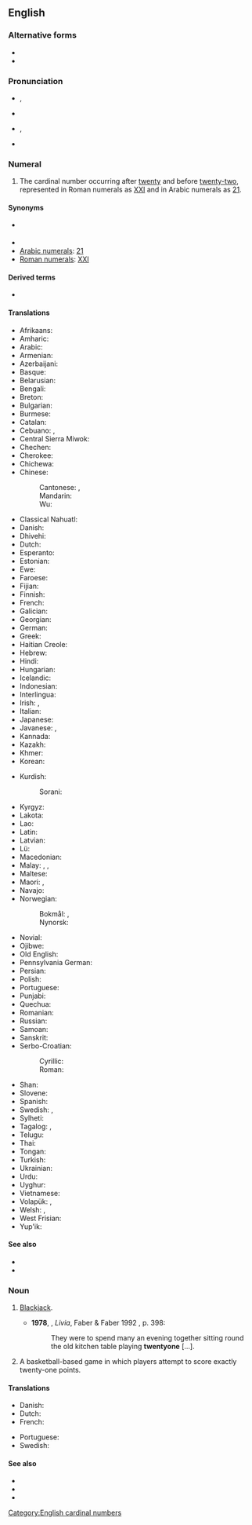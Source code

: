 {{also|twentyone|twenty one}}
==English==
{{number box|en|21}}

===Alternative forms===
* {{l|en|twenty one}}
* {{l|en|twentyone}}

===Pronunciation===
* {{enPR|twĕn'tē wŭnʹ}}, {{IPA|en|/ˌtwɛntiˈwʌn/}}
* {{a|parts of the UK}} {{IPA|en|/ˌtwɛntiˈwɒn/}}
* {{a|parts of the US and Canada}} {{enPR|twŭn'tē wŭnʹ}}, {{IPA|en|/ˌtwʌntiˈwʌn/}}
* {{audio|en|en-us-twenty-one.ogg|Audio (US)}}

===Numeral===
{{head|en|numeral|head=[[twenty]]-[[one]]}}

# The cardinal number occurring after [[twenty]] and before [[twenty-two]], represented in Roman numerals as [[XXI]] and in Arabic numerals as [[21]].

====Synonyms====
* {{l|en|eleventeen}} {{q|nonce word}}
* {{l|en|one and twenty}}
* [[w:Arabic numerals|Arabic numerals]]: [[21]]
* [[w:Roman numerals|Roman numerals]]: [[XXI]]

====Derived terms====
* {{l|en|twenty-first}}

====Translations====
{{trans-top|cardinal number}}
* Afrikaans: {{t+|af|een-en-twintig}}
* Amharic: {{t|am|ሃያ አንድ}}
* Arabic: {{t|ar|وَاحِد وَعِشْرُون|tr=wāḥid wa-ʿišrūn}}
* Armenian: {{t+|hy|քսանմեկ}}
* Azerbaijani: {{t+|az|iyirmi bir}}
* Basque: {{t+|eu|hogeita bat}}
* Belarusian: {{t|be|два́ццаць адзі́н}}
* Bengali: {{t|bn|একুশ}}
* Breton: {{t|br|unan-warn-ugent}}
* Bulgarian: {{t|bg|двадесет и едно}}
* Burmese: {{t|my|နှစ်ဆယ့်တစ်}}
* Catalan: {{t+|ca|vint-i-un}}
* Cebuano: {{t|ceb|kawhaa`g usa}}, {{t|ceb|bayente uno}}
* Central Sierra Miwok: {{t|csm|naˀ·á- kéŋ·e-ˀ hej·i-ˀ}}
* Chechen: {{t|ce|ткъе цхьаъ}}
* Cherokee: {{t|chr|ᏔᎵᏍᎪ ᏌᏬ}}
* Chichewa: {{t|ny|makumi awiri n'chimodzi}}
* Chinese:
*: Cantonese: {{t|yue|二十一|tr=ji6 sap6 jat1}}, {{t|yue|廿一}}
*: Mandarin: {{t+|cmn|二十一|tr=èrshíyī}}
*: Wu: {{t|wuu|廿一|tr=nè it}}
* Classical Nahuatl: {{t|nci|cempōhualli oncē}}
* Danish: {{t+|da|enogtyve}}
* Dhivehi: {{t|dv|އެކާވީސް}}
* Dutch: {{t+|nl|eenentwintig|f}}
* Esperanto: {{t|eo|dudek unu}}
* Estonian: {{t+|et|kakskümmend üks}}
* Ewe: {{t|ee|blaeve vo ɖekɛ}}
* Faroese: {{t|fo|ein og tjúgu}}
* Fijian: {{t|fj|ruasagavulu ka dua}}
* Finnish: {{t+|fi|kaksikymmentäyksi}}
* French: {{t+|fr|vingt-et-un|m}}
* Galician: {{t+|gl|vinte e un}}
* Georgian: {{t|ka|ოცდაერთი}}
* German: {{t+|de|einundzwanzig|f}}
* Greek: {{t+|el|είκοσι ένα}}
* Haitian Creole: {{t|ht|venteyen}}
* Hebrew: {{t|he|עשרים־ואחד|tr=esrím və-ekhád}}
* Hindi: {{t+|hi|इक्कीस}}
* Hungarian: {{t+|hu|huszonegy}}
* Icelandic: {{t+|is|tuttugu og einn}}
* Indonesian: {{t|id|dua puluh satu}}
* Interlingua: {{t|ia|vinti-un}}
* Irish: {{t|ga|fiche a haon}}, {{t|ga|aon is fiche}}
* Italian: {{t+|it|ventuno}}
* Japanese: {{t|ja|二十一|tr=nijūichi}}
* Javanese: {{t+|jv|salikur}}, {{t+|jv|selikur}}
* Kannada: {{t+|kn|ಇಪ್ಪತ್ತೊಂದು}}
* Kazakh: {{t|kk|жиырма бір}}
* Khmer: {{t|km|ម្ភៃមួយ|tr=mpʰey muəy}}
* Korean: {{t|ko|스물 하나}}
{{trans-mid}}
* Kurdish:
*: Sorani: {{t|ckb|بیست و یەک}}
* Kyrgyz: {{t|ky|жыйырма бир}}
* Lakota: {{t|lkt|wikčémna núŋpa aké waŋží}}
* Lao: {{t|lo|ຊາວເອັດ}}
* Latin: {{t|la|viginti unus}}
* Latvian: {{t|lv|divdesmit viens}}
* Lü: {{t|khb|ᦌᦱᧁᦵᦀᧆ}}
* Macedonian: {{t|mk|два́есет и е́ден}}
* Malay: {{t|ms|dua puluh satu}}, {{t|ms|selikur}}, {{t|ms|satu likur}}
* Maltese: {{t|mt|wieħed u għoxrin}}
* Maori: {{t+|mi|rua tekau mā tahi}}, {{t|mi|rua ngahuru mā tahi}} {{qualifier|older term}}
* Navajo: {{t|nv|naadįįłaʼ}}
* Norwegian:
*: Bokmål: {{t|no|tjueen}}, {{t|no|tjueén}}
*: Nynorsk: {{t|nn|tjueein}}
* Novial: {{t|nov|duanti-un}}
* Ojibwe: {{t|oj|niishtanashi-bezhig}}
* Old English: {{t|ang|ān and twēntiġ}}
* Pennsylvania German: {{t|pdc|een un zwansich}}
* Persian: {{t|fa|بیست و یک|tr=bist-o-yek}}
* Polish: {{t|pl|dwadzieścia jeden}}
* Portuguese: {{t+|pt|vinte e um}}
* Punjabi: {{t|pa|ਇੱਕੀ}}
* Quechua: {{t|qu|iskay chunka hukniyuq}}
* Romanian: {{t|ro|douăzeci și unu}}
* Russian: {{t+|ru|два́дцать оди́н}}
* Samoan: {{t|sm|luasefulu tasi}}
* Sanskrit: {{t+|sa|एकविंशति|tr=ékaviṃśati}}
* Serbo-Croatian:
*: Cyrillic: {{t|sh|двадесет и један}}
*: Roman: {{t|sh|dvadeset i jedan}}
* Shan: {{t|shn|သၢဝ်းဢဵတ်း}}
* Slovene: {{t+|sl|enaindvajset}}
* Spanish: {{t+|es|veintiuno|m}}
* Swedish: {{t+|sv|tjugoett}}, {{t|sv|tjugoen}}
* Sylheti: {{t|syl|ꠄꠇꠂꠡ}}
* Tagalog: {{t|tl|beynte uno}}, {{t|tl|dalawmpu't isa}}
* Telugu: {{t|te|ఇరవై ఒకటి}}
* Thai: {{t|th|ยี่สิบเอ็ด}}
* Tongan: {{t|to|uofulu mā taha}}
* Turkish: {{t+|tr|yirmi bir}}
* Ukrainian: {{t|uk|два́дцять оди́н}}
* Urdu: {{t|ur|اکیس|tr=ikkīs}}
* Uyghur: {{t|ug|يىگىرمە بىر}}
* Vietnamese: {{t|vi|hai mươi mốt}}
* Volapük: {{t|vo|teldegbal}}, {{t|vo|telsebal}} {{qualifier|older term, obsolete}}
* Welsh: {{t|cy|un ar hugain}} {{qualifier|vigesimal, traditional}}, {{t|cy|dau ddeg un}} {{qualifier|decimal}}
* West Frisian: {{t+|fy|ienentweintich}}
* Yup'ik: {{t|esu|yuinaq atauciq}}
{{trans-bottom}}

====See also====
* {{l|en|twenty}}
* {{l|en|twenty-two}}

===Noun===
{{en-noun|-}}

# {{lb|en|card games}} [[blackjack|Blackjack]].
#* '''1978''', {{w|Lawrence Durrell}}, ''Livia'', Faber & Faber 1992 {{qualifier|Avignon Quintet}}, p. 398:
#*: They were to spend many an evening together sitting round the old kitchen table playing '''twentyone''' [...].
# {{lb|en|sports}} A basketball-based game in which players attempt to score exactly twenty-one points.

====Translations====
{{trans-top|blackjack card game}}
* Danish: {{t+|da|enogtyve}}
* Dutch: {{t+|nl|eenentwintigen|n}}
* French: {{t+|fr|vingt-et-un|m}}
{{trans-mid}}
* Portuguese: {{t|pt|vinte-e-um|m}}
* Swedish: {{t+|sv|tjugoett|n}}
{{trans-bottom}}

====See also====
* {{l|en|baccarat}}
* {{l|en|blackjack}}
* {{l|en|pontoon}}

[[Category:English cardinal numbers]]
